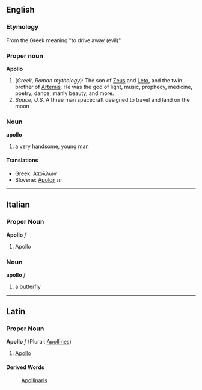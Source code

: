 ==English==
===Etymology===
From the Greek meaning "to drive away (evil)".


===Proper noun===
'''Apollo'''
{{wikipedia}}
# (''Greek, Roman mythology''): The son of [[Zeus]] and [[Leto]], and the twin brother of [[Artemis]]. He was the god of light, music, prophecy, medicine, poetry, dance, manly beauty, and more.
# ''Space, U.S.'' A three man spacecraft designed to travel and land on the moon

===Noun===
'''apollo'''
# a very handsome, young man

====Translations====
*Greek: [[Απολλων]]
*Slovene: [[Apolon]] ''m''

----

==Italian==
===Proper Noun===
'''Apollo''' ''f''

# Apollo

===Noun===
'''apollo''' ''f''

# a butterfly

----

==Latin==
===Proper Noun===
'''Apollo''' ''f'' (Plural: [[Apollines]])

#[[Apollo]]

====Derived Words====
:[[Apollinaris]]